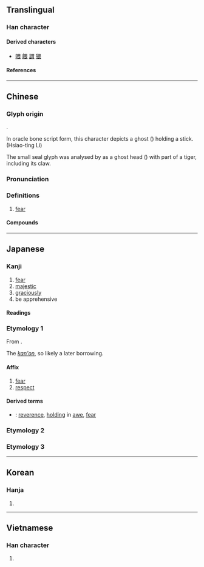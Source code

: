 {{character info}}
==Translingual==

===Han character===
{{Han char|rn=102|rad=田|as=04|sn=9|four=60732|canj=WMV|ids=⿳田一⿰𠄌⿺乀丿(GJKV),⿱田⿸⿱一𠄌⿺乀丿(HT)}}

====Derived characters====
* [[喂]] [[餵]] [[謂]] [[猥]]

====References====
{{Han ref|kx=0760.220|dkj=21778|dj=1170.140|hdz=42532.030|uh=754F}}

----

==Chinese==
{{zh-forms}}

===Glyph origin===
{{Han etym}}
{{liushu|ic}}.

In oracle bone script form, this character depicts a ghost ({{l|zh|鬼}}) holding a stick. (Hsiao-ting Li)

The small seal glyph was analysed by ''{{w|Shuo Wen}}'' as a ghost head ({{l|zh|甶}}) with part of a tiger, including its claw.

===Pronunciation===
{{zh-pron
|m=wèi
|m-s=
|c=wai3
|c-t=
|g=
|h=pfs=
|j=
|mb=ṳ̿
|md=
|mn=xm,qz,tw:ùi/zz:ùiⁿ
|mn-t=ui3/uin3
|mn-t_note=ui3 - literary; uin3 - vernacular
|w=
|x=
|mc=y
|oc=y
|cat=
}}

===Definitions===
{{zh-hanzi}}

# [[fear]]

====Compounds====
{{zh-der|不畏強禦|不畏彊禦|人言可畏|可畏|君子三畏|善無畏|困畏|夏日可畏|大無畏|寅畏|後生可畏|憺畏|懷德畏威|敬畏|望而生畏|無所畏忌|無所畏懼|無畏|畏兀字|畏光|畏友|畏天恤民|畏天愛民|畏天知命|畏威懷德|畏強凌弱|畏影惡跡|畏影而走|畏忌|畏怯|畏懼|畏服|畏死貪生|畏畏縮縮|畏縮|畏縮不前|畏罪|畏罪潛逃|畏罪自殺|畏葸|畏葸不前|畏途|畏避|畏難|畏難苟安|畏頭畏尾|畏首畏尾|視人畏傷|視為畏途|貪生畏死|不畏}}

----

==Japanese==

===Kanji===
{{ja-kanji|grade=|rs=田04}}

# [[fear]]
# [[majestic]]
# [[graciously]]
# be apprehensive

====Readings====
{{ja-readings
|goon=え<ゑ
|kanon=い<ゐ
|kun=おそ-れる, かしこ-し, かしこ-まる
}}

===Etymology 1===
{{ja-kanjitab|い|yomi=kanon}}

From {{der|ja|ltc|sort=い|-}} {{ltc-l|畏}}.

The ''[[漢音#Japanese|kan'on]]'', so likely a later borrowing.

====Affix====
{{ja-pos|affix|い|hhira=ゐ}}

# [[fear]]
# [[respect]]

====Derived terms====
* {{ja-r|敬%畏|けい%い}}: [[reverence]], [[holding]] in [[awe]], [[fear]]

===Etymology 2===
{{ja-kanjitab|かしこ|yomi=k}}
{{ja-see|かしこ}}

===Etymology 3===
{{ja-kanjitab|かしく|yomi=k}}
{{ja-see|かしく}}

----

==Korean==

===Hanja===
{{ko-hanja|외}}

# {{rfdef|ko|sort=田04}}

----

==Vietnamese==

===Han character===
{{vi-readings|rs=田04|reading=úy, hoáy, hoay}}

# {{rfdef|vi|sort=田04}}
